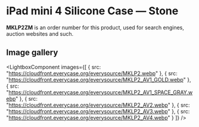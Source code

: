 
# iPad mini 4 Silicone Case — Stone

<Callout type='info' emoji='👉🏻'>**MKLP2ZM** is an order number for this product, used for search engines, auction websites and such.</Callout>

## Image gallery

<LightboxComponent
    images={[
      {
        src: "https://cloudfront.everycase.org/everysource/MKLP2.webp"
      },
      {
        src: "https://cloudfront.everycase.org/everysource/MKLP2_AV1_GOLD.webp"
      },
      {
        src: "https://cloudfront.everycase.org/everysource/MKLP2_AV1_SPACE_GRAY.webp"
      },
      {
        src: "https://cloudfront.everycase.org/everysource/MKLP2_AV2.webp"
      },
      {
        src: "https://cloudfront.everycase.org/everysource/MKLP2_AV3.webp"
      },
      {
        src: "https://cloudfront.everycase.org/everysource/MKLP2_AV4.webp"
      }
    ]}
  />

